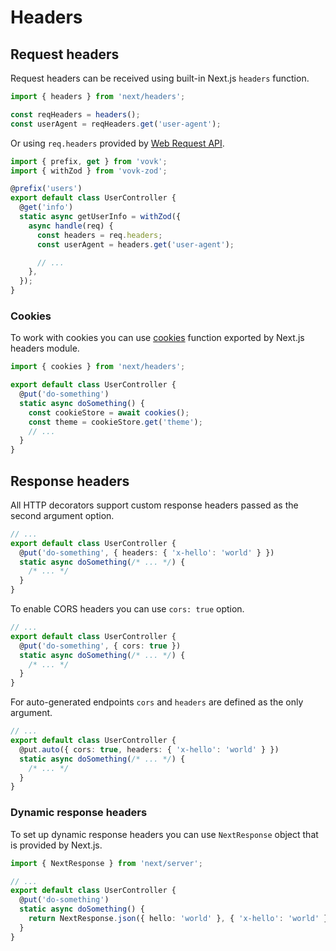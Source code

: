 # Headers

## Request headers

Request headers can be received using built-in Next.js `headers` function.

```ts
import { headers } from 'next/headers';

const reqHeaders = headers();
const userAgent = reqHeaders.get('user-agent');
```

Or using `req.headers` provided by [Web Request API](https://developer.mozilla.org/en-US/docs/Web/API/Request/headers).

```ts
import { prefix, get } from 'vovk';
import { withZod } from 'vovk-zod';

@prefix('users')
export default class UserController {
  @get('info')
  static async getUserInfo = withZod({
    async handle(req) {
      const headers = req.headers;
      const userAgent = headers.get('user-agent');

      // ...
    },
  });
}
```

### Cookies

To work with cookies you can use [cookies](https://nextjs.org/docs/app/api-reference/functions/cookies) function exported by Next.js headers module.

```ts
import { cookies } from 'next/headers';

export default class UserController {
  @put('do-something')
  static async doSomething() {
    const cookieStore = await cookies();
    const theme = cookieStore.get('theme');
    // ...
  }
}
```

## Response headers

All HTTP decorators support custom response headers passed as the second argument option.

```ts
// ...
export default class UserController {
  @put('do-something', { headers: { 'x-hello': 'world' } })
  static async doSomething(/* ... */) {
    /* ... */
  }
}
```

To enable CORS headers you can use `cors: true` option.

```ts
// ...
export default class UserController {
  @put('do-something', { cors: true })
  static async doSomething(/* ... */) {
    /* ... */
  }
}
```

For auto-generated endpoints `cors` and `headers` are defined as the only argument.

```ts
// ...
export default class UserController {
  @put.auto({ cors: true, headers: { 'x-hello': 'world' } })
  static async doSomething(/* ... */) {
    /* ... */
  }
}
```

### Dynamic response headers

To set up dynamic response headers you can use `NextResponse` object that is provided by Next.js.

```ts
import { NextResponse } from 'next/server';

// ...
export default class UserController {
  @put('do-something')
  static async doSomething() {
    return NextResponse.json({ hello: 'world' }, { 'x-hello': 'world' });
  }
}
```

